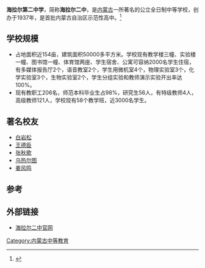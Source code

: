 {{Infobox School
| name = 内蒙古海拉尔第二中学
| other_name = No.2 Middle School of Hailar
| image = 
| logo = 
| motto = 遵自然之规，循做人之道，育民族英才
| established = 1937年
| type = 
| religion = 
| affiliation = 
| district = [[内蒙古|内蒙古]][[呼伦贝尔市|呼伦贝尔市]][[海拉尔区|海拉尔区]]
| grades = 
| president = 
| principal = 马丽<ref>{{Cite web|url=http://www.hez.cn/index.php?m=content&c=index&a=lists&catid=33|title=管理层 - 海拉尔第二中学|accessdate=2017-05-07|author=|date=|publisher=}}{{dead link|date=2018年3月 |bot=InternetArchiveBot |fix-attempted=yes }}{{dead link}}</ref>
| dean = 
| college = 
| house = 
| sc = 
| cs = 
| faculty = 206
| staff = 
| students = 3230
| athletics = 
| conference = 
| colors = 
| mascot = 
| magazine = 
| free_label = 
| free_text = 
| free_label2 = 
| free_text2 = 
| free_label3 = 
| free_text3 = 
| address = 内蒙古自治区呼伦贝尔市海拉尔区奋斗镇东山家园东500米
| tel = 
| fax = 
| mail = 
| website = http://www.hez.cn{{dead link}}
| telephone = 
}}
'''海拉尔第二中学'''，简称'''海拉尔二中'''，是[[内蒙古|内蒙古]]一所著名的公立全日制中等学校，创办于1937年，是首批内蒙古自治区示范性高中。<ref>{{Cite web|url=http://www.hez.cn/index.php?m=content&c=index&a=lists&catid=217|title=学校简介 - 海拉尔第二中学|accessdate=2017-05-07|author=|date=|publisher=}}{{dead link|date=2018年3月 |bot=InternetArchiveBot |fix-attempted=yes }}</ref>

==学校规模==
*占地面积近154亩，建筑面积50000多平方米。学校现有教学楼三幢、实验楼一幢、图书馆一幢、体育馆两座、学生宿舍、公寓可容纳2000名学生住宿，有多媒体报告厅2个，语音教室2个，学生用微机室4个，物理实验室3个，化学实验室3个，生物实验室2个，学生分组实验和教师演示实验开出率达100%。
*现有教职工206名，师范本科毕业生占98%，研究生56人，有特级教师4人，高级教师121人，学校现有58个教学班，近3000名学生。

==著名校友==

*[[白岩松|白岩松]]
*[[王德臣|王德臣]]
*[[张秋歌|张秋歌]]
*[[乌热尔图|乌热尔图]]
*[[姜风鸣|姜风鸣]]

== 参考 ==
{{reflist}}

==外部链接==
*[https://web.archive.org/web/20140714170626/http://www.hez.cn/ 海拉尔二中官网]

[[Category:内蒙古中等教育|Category:内蒙古中等教育]]